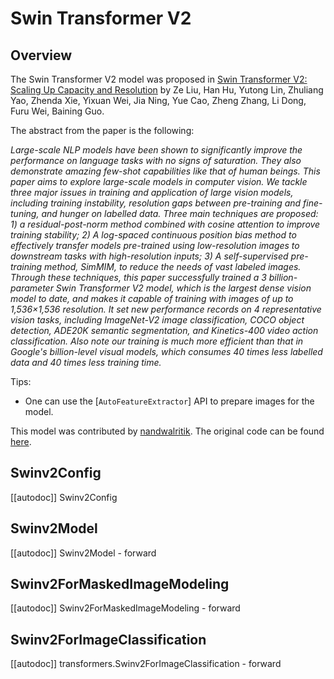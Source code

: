 <!--Copyright 2022 The HuggingFace Team. All rights reserved.

Licensed under the Apache License, Version 2.0 (the "License"); you may not use this file except in compliance with
the License. You may obtain a copy of the License at

http://www.apache.org/licenses/LICENSE-2.0

Unless required by applicable law or agreed to in writing, software distributed under the License is distributed on
an "AS IS" BASIS, WITHOUT WARRANTIES OR CONDITIONS OF ANY KIND, either express or implied. See the License for the
specific language governing permissions and limitations under the License.
-->

# Swin Transformer V2

## Overview

The Swin Transformer V2 model was proposed in [Swin Transformer V2: Scaling Up Capacity and Resolution](https://arxiv.org/abs/2111.09883) by Ze Liu, Han Hu, Yutong Lin, Zhuliang Yao, Zhenda Xie, Yixuan Wei, Jia Ning, Yue Cao, Zheng Zhang, Li Dong, Furu Wei, Baining Guo.

The abstract from the paper is the following:

*Large-scale NLP models have been shown to significantly improve the performance on language tasks with no signs of saturation. They also demonstrate amazing few-shot capabilities like that of human beings. This paper aims to explore large-scale models in computer vision. We tackle three major issues in training and application of large vision models, including training instability, resolution gaps between pre-training and fine-tuning, and hunger on labelled data. Three main techniques are proposed: 1) a residual-post-norm method combined with cosine attention to improve training stability; 2) A log-spaced continuous position bias method to effectively transfer models pre-trained using low-resolution images to downstream tasks with high-resolution inputs; 3) A self-supervised pre-training method, SimMIM, to reduce the needs of vast labeled images. Through these techniques, this paper successfully trained a 3 billion-parameter Swin Transformer V2 model, which is the largest dense vision model to date, and makes it capable of training with images of up to 1,536×1,536 resolution. It set new performance records on 4 representative vision tasks, including ImageNet-V2 image classification, COCO object detection, ADE20K semantic segmentation, and Kinetics-400 video action classification. Also note our training is much more efficient than that in Google's billion-level visual models, which consumes 40 times less labelled data and 40 times less training time.*

Tips:
- One can use the [`AutoFeatureExtractor`] API to prepare images for the model.

This model was contributed by [nandwalritik](https://huggingface.co/nandwalritik).
The original code can be found [here](https://github.com/microsoft/Swin-Transformer).


## Swinv2Config

[[autodoc]] Swinv2Config

## Swinv2Model

[[autodoc]] Swinv2Model
    - forward

## Swinv2ForMaskedImageModeling

[[autodoc]] Swinv2ForMaskedImageModeling
    - forward

## Swinv2ForImageClassification

[[autodoc]] transformers.Swinv2ForImageClassification
    - forward
